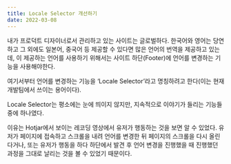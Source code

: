 ```yaml
---
title: Locale Selector 개선하기
date: 2022-03-08
---
```


내가 프로덕트 디자이너로서 관리하고 있는 사이트는 글로벌하다. 한국어와 영어는 당연하고 그 외에도 일본어, 중국어 등 제공할 수 있다면 많은 언어의 번역을 제공하고 있는데, 이 제공하는 언어를 사용하기 위해서는 사이트 하단(Footer)에 언어를 변경하는 기능을 사용해야한다. 

여기서부터 언어를 변경하는 기능을 ‘Locale Selector’라고 명칭하려고 한다(이는 현재 개발팀에서 쓰이는 용어이다).

Locale Selector는 평소에는 눈에 띄이지 않지만, 지속적으로 이야기가 들리는 기능들 중에 하나였다. 

이유는 Hotjar에서 보이는 레코딩 영상에서 유저가 행동하는 것을 보면 알 수 있었다. 유저가 페이지에 접속하고 스크롤을 내려 언어를 변경한 뒤 페이지의 스크롤을 다시 올린다거나, 또는 유저가 행동을 하다 하단에서 발견 후 언어 변경을 진행했을 때 진행했던 과정을 그대로 날리는 것을 볼 수 있었기 때문이다.